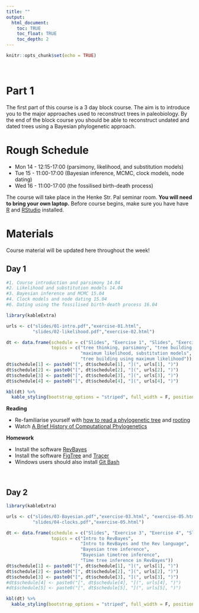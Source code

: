 ```yaml
---
title: ""
output:
  html_document:
    toc: TRUE
    toc_float: TRUE
    toc_depth: 2
---
```


```r
knitr::opts_chunk$set(echo = TRUE)
```

\

# Part 1

The first part of this course is a 3 day block course.
The aim is to introduce you to the major approaches used to reconstruct trees in paleobiology. By the end of the block course you should be able to reconstruct undated and dated trees using a Bayesian phylogenetic approach.

# Rough Schedule

* Mon 14 - 12:15-17:00 (parsimony, likelihood, and substitution models)
* Tue 15 - 11:00-17:00 (Bayesian inference, MCMC, clock models, node dating)
* Wed 16 - 11:00-17:00 (the fossilised birth-death process)

The course will take place in the Henke Str. Pal seminar room. **You will need to bring your own laptop.**
Before course begins, make sure you have have [R](https://www.r-project.org) and [RStudio](https://posit.co/download/rstudio-desktop/) installed.

# Materials

Course material will be updated here throughout the week!

## Day 1

```r
#1. Course introduction and parsimony 14.04
#2. Likelihood and substitution models 14.04
#3. Bayesian inference and MCMC 15.04
#4. Clock models and node dating 15.04
#6. Dating using the fossilised birth-death process 16.04

library(kableExtra)

urls <- c("slides/01-intro.pdf","exercise-01.html",
          "slides/02-likelihood.pdf","exercise-02.html")

dt <- data.frame(schedule = c("Slides", "Exercise 1", "Slides", "Exercise 2"),
                 topics = c("tree thinking, parsimony", "tree building using parsimony",
                            "maximum likelihood, substitution models", 
                            "tree building using maximum likelihood"))
dt$schedule[1] <- paste0("[", dt$schedule[1], "](", urls[1], ")")
dt$schedule[2] <- paste0("[", dt$schedule[2], "](", urls[2], ")")
dt$schedule[3] <- paste0("[", dt$schedule[3], "](", urls[3], ")")
dt$schedule[4] <- paste0("[", dt$schedule[4], "](", urls[4], ")")

kbl(dt) %>%
  kable_styling(bootstrap_options = "striped", full_width = F, position = "left")

```

**Reading**

* Re-familiarise yourself with [how to read a phylogenetic tree](https://artic.network/how-to-read-a-tree.html) and [rooting](https://slides.filogeneti.ca/include/rooting.html)
* Watch [A Brief History of Computational Phylogenetics](https://www.youtube.com/watch?v=PcD15i7yzJ8)

**Homework**

* Install the software [RevBayes](https://revbayes.github.io/download)
* Install the software [FigTree](http://tree.bio.ed.ac.uk/software/figtree/) and [Tracer](https://github.com/beast-dev/tracer/releases/tag/v1.7.2)
* Windows users should also install [Git Bash](https://gitforwindows.org)

\

## Day 2

```r

library(kableExtra)

urls <- c("slides/03-Bayesian.pdf","exercise-03.html", "exercise-05.html",
          "slides/04-clocks.pdf","exercise-05.html")

dt <- data.frame(schedule = c("Slides", "Exercise 3", "Exercise 4", "Slides", "Exercise 5"),
                 topics = c("Intro to RevBayes", 
                            "Intro to RevBayes and the Rev language", 
                            "Bayesian tree inference", 
                            "Bayesian timetree inference", 
                            "Time tree inference in RevBayes"))
dt$schedule[1] <- paste0("[", dt$schedule[1], "](", urls[1], ")")
dt$schedule[2] <- paste0("[", dt$schedule[2], "](", urls[2], ")")
dt$schedule[3] <- paste0("[", dt$schedule[3], "](", urls[3], ")")
#dt$schedule[4] <- paste0("[", dt$schedule[4], "](", urls[4], ")")
#dt$schedule[5] <- paste0("[", dt$schedule[5], "](", urls[5], ")")

kbl(dt) %>%
  kable_styling(bootstrap_options = "striped", full_width = F, position = "left")

```

\
\

